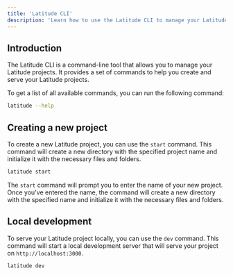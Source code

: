 ```yaml
---
title: 'Latitude CLI'
description: 'Learn how to use the Latitude CLI to manage your Latitude projects'
---
```


## Introduction

The Latitude CLI is a command-line tool that allows you to manage your Latitude projects. It provides a set of commands to help you create and serve your Latitude projects.

To get a list of all available commands, you can run the following command:

```bash
latitude --help
```

## Creating a new project

To create a new Latitude project, you can use the `start` command. This command will create a new directory with the specified project name and initialize it with the necessary files and folders.

```bash
latitude start
```

The `start` command will prompt you to enter the name of your new project. Once you've entered the name, the command will create a new directory with the specified name and initialize it with the necessary files and folders.

## Local development

To serve your Latitude project locally, you can use the `dev` command. This command will start a local development server that will serve your project on `http://localhost:3000`.

```bash
latitude dev
```